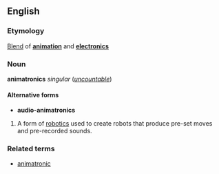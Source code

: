 ==English==
===Etymology===
[[Blend]] of '''[[animation]]''' and '''[[electronics]]'''

===Noun===
'''animatronics''' ''singular'' (''[[uncountable]]'')

====Alternative forms====
*'''audio-animatronics'''

#A form of [[robotics]] used to create robots that produce pre-set moves and pre-recorded sounds.

===Related terms===
*[[animatronic]]